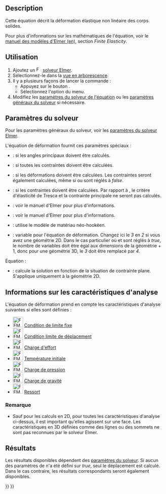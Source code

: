 <languages/>

{{Docnav/fr
|[[FEM_EquationElasticity/fr|Équation d'élasticité]]
|[[FEM_EquationElectrostatic/fr|Equation électrostatique]]
|[[FEM_Workbench/fr|Atelier FEM]]
|IconL=FEM_EquationElasticity.svg
|IconR=FEM_EquationElectrostatic.svg
|IconC=Workbench_FEM.svg
}}

{{GuiCommand/fr
|Name=FEM EquationDeformation
|Name/fr=FEM
|MenuLocation=Résolution → Équations mécaniques → Équation de déformation
|Workbenches=[[FEM_Workbench/fr|FEM]]
|Version=0.21
|SeeAlso=[[FEM_EquationElasticity/fr|FEM Équation d'élasticité]], [[FEM_tutorial/fr|FEM Tutoriel]]
}}

==Description==

Cette équation décrit la déformation élastique non linéaire des corps solides.

Pour plus d'informations sur les mathématiques de l'équation, voir le [http://www.elmerfem.org/blog/documentation/ manuel des modèles d'Elmer (en)], section ''Finite Elasticity''.

<span id="Usage"></span>
==Utilisation==

# Ajoutez un [[Image:FEM_SolverElmer.svg|16px]] [[FEM_SolverElmer/fr#Équations|solveur Elmer]].
# Sélectionnez-le dans la [[Tree_view/fr|vue en arborescence]].
# Il y a plusieurs façons de lancer la commande :
#* Appuyez sur le bouton {{Button|[[Image:FEM_EquationDeformation.svg|16px]] [[FEM_EquationDeformation/fr|Équation de déformation]]}}.
#* Sélectionnez l'option {{MenuCommand|Résolution → Équations mécaniques → [[Image:FEM_EquationDeformation.svg|16px]] Équation de déformation}} du menu.
# Modifiez les [[#Param.C3.A8tres_du_solveur|paramètres du solveur de l'équation]] ou les [[FEM_SolverElmer_SolverSettings/fr|paramètres généraux du solveur]] si nécessaire.

<span id="Solver_Settings"></span>
==Paramètres du solveur==

Pour les paramètres généraux du solveur, voir les [[FEM_SolverElmer_SolverSettings/fr|paramètres du solveur Elmer]].

L'équation de déformation fournit ces paramètres spéciaux :
* {{PropertyData|Calculate Pangle}} : si les angles principaux doivent être calculés.
* {{PropertyData|Calculate Principal}} : si toutes les contraintes doivent être calculées.
* {{PropertyData|Calculate Strains}} : si les déformations doivent être calculées. Les contraintes seront également calculées, même si {{PropertyData|Calculate Principal}} ou {{PropertyData|Calculate Stresses}} sont réglés à ''false''.
* {{PropertyData|Calculate Stresses}} : si les contraintes doivent être calculées. Par rapport à {{PropertyData|Calculate Principal}}, le critère d'élasticité de Tresca et la contrainte principale ne seront pas calculés.
* {{PropertyData|Initialize State Variables}} : voir le manuel d'Elmer pour plus d'informations.
* {{PropertyData|Mixed Formulation}} : voir le manuel d'Elmer pour plus d'informations.
* {{PropertyData|Neo Hookean Model}} : utilise le modèle de matériau néo-hookéen.
* {{PropertyData|Variable}} : variable pour l'équation de déformation. Changez ici le ''3'' en ''2'' si vous avez une géométrie 2D. Dans le cas particulier où {{PropertyData|Mixed Formulation}} et {{PropertyData|Neo Hookean Model}} sont réglés à ''true'', le nombre de variables doit être égal aux dimensions de la géométrie + 1, donc pour une géométrie 3D, le ''3'' doit être remplacé par ''4''.

Équation :
* {{PropertyData|Plane Stress}} : calcule la solution en fonction de la situation de contrainte plane. S'applique uniquement à la géométrie 2D.

<span id="Analysis_Feature_Information"></span>
==Informations sur les caractéristiques d'analyse==

L'équation de déformation prend en compte les caractéristiques d'analyse suivantes si elles sont définies :

* [[Image:FEM_ConstraintFixed.svg|32px]] [[FEM_ConstraintFixed/fr|Condition de limite fixe]]
* [[Image:FEM_ConstraintDisplacement.svg|32px]] [[FEM_ConstraintDisplacement/fr|Condition limite de déplacement]]
* [[Image:FEM_ConstraintForce.svg|32px]] [[FEM_ConstraintForce/fr|Charge d'effort]]
* [[Image:FEM_ConstraintInitialTemperature.svg|32px]] [[FEM_ConstraintInitialTemperature/fr|Température initiale]]
* [[Image:FEM_ConstraintPressure.svg|32px]] [[FEM_ConstraintPressure/fr|Charge de pression]]
* [[Image:FEM_ConstraintSelfWeight.svg|32px]] [[FEM_ConstraintSelfWeight/fr|Charge de gravité]]
* [[Image:FEM_ConstraintSpring.svg|32px]] [[FEM_ConstraintSpring/fr|Ressort]]

<span id="Note"></span>
===Remarque===

* Sauf pour les calculs en 2D, pour toutes les caractéristiques d'analyse ci-dessus, il est important qu'elles agissent sur une face. Les caractéristiques en 3D définies comme des lignes ou des sommets ne sont pas reconnues par le solveur Elmer.

<span id="Results"></span>
==Résultats==

Les résultats disponibles dépendent des [[#Param.C3.A8tres_du_solveur|paramètres du solveur]]. Si aucun des paramètres de {{PropertyData|Calculate *}} n'a été défini sur ''true'', seul le déplacement est calculé. Dans le cas contraire, les résultats correspondants seront également disponibles.


{{Docnav/fr
|[[FEM_EquationElasticity/fr|Équation d'élasticité]]
|[[FEM_EquationElectrostatic/fr|Equation électrostatique]]
|[[FEM_Workbench/fr|Atelier FEM]]
|IconL=FEM_EquationElasticity.svg
|IconR=FEM_EquationElectrostatic.svg
|IconC=Workbench_FEM.svg
}}

{{FEM Tools navi{{#translation:}}}}
{{Userdocnavi{{#translation:}}}}